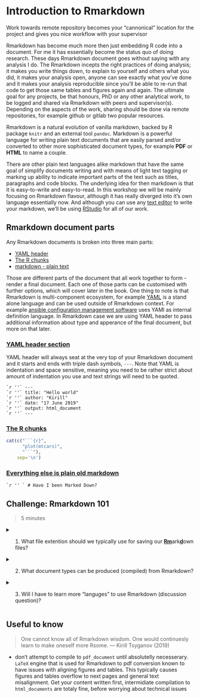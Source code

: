 # Introduction to Rmarkdown

Work towards remote repository becomes your "cannonical" location for the project and gives you nice workflow with your supervisor

Rmarkdown has become much more then just embedding R code into a document. For me it has essentially become the status quo of doing research. These days Rmarkdown document goes without saying with any analysis I do. The Rmarkdown incepts the right practices of doing analysis; it makes you write things down, to explain to yourself and others what you did, it makes your analysis open, anyone can see exactly what you've done and it makes your analysis reproducible since you'll be able to re-run that code to get those same tables and figures again and again. The ultimate goal for any projects, be that honours, PhD or any other analytical work, to be logged and shared via Rmarkdown with peers and supervisor(s). Depending on the aspects of the work, sharing should be done via remote repositories, for example github or gitlab two popular resources.

Rmarkdown is a natural evolution of vanilla markdown, backed by R package `knitr` and an external tool `pandoc`. Markdown is a powerful language for writing plain text documents that are easily parsed and/or converted to other more sophisticated document types, for example **PDF** or **HTML** to name a couple.

There are other plain text languages alike markdown that have the same goal of simplify documents writing and with means of light text tagging or marking up ability to indicate important parts of the text such as titles, paragraphs and code blocks. The underlying idea for then markdown is that it is easy-to-write and easy-to-read. In this workshop we will be mainly focusing on Rmarkdown flavour, although it has really diverged into it's own language essentially now. And although you can use any [text editor](https://en.wikipedia.org/wiki/Text_editor) to write your markdown, we'll be using [RStudio](https://rstudio.com) for all of our work.

## Rmarkdown document parts

Any Rmarkdown documents is broken into three main parts:

- [YAML header](#yaml-header-intro)
- [The R chunks](#the-r-chunks)
- [markdown - plain text](#vanilla-markdown)

Those are different parts of the document that all work together to form - render a final document. Each one of those parts can be customised with further options, which will cover later in the book. One thing to note is that Rmarkdown is multi-component ecosystem, for example [YAML](https://en.wikipedia.org/wiki/YAML) is a stand alone language and can be used outside of Rmarkdown context. For example [ansible configuration management software](https://en.wikipedia.org/wiki/Ansible_(software)) uses YAMl as internal definition language. In Rmarkdown case we are using YAML header to pass additional information about type and apperance of the final document, but more on that later.

### [YAML header section](#yaml-header-intro)

YAML header will always seat at the very top of your Rmarkdown document and it starts and ends with triple dash symbols, `---`. Note that YAML is indentation and space sensitive, meaning you need to be rather strict about amount of indentation you use and text strings will need to be quoted.

```
`r ''` ---
`r ''` title: "Hello world"
`r ''` author: "Kirill"
`r ''` date: "17 June 2019"
`r ''` output: html_document
`r ''` ---
```

### [The R chunks](#the-r-chunks)

```r
cat(c("```{r}",
      "plot(mtcars)",
      "```"),
    sep='\n')
```

### [Everything else is plain old markdown](#vanilla-markdown)

```
`r '' ` # Have I been Marked Down?
```

## Challenge: Rmarkdown 101 {.exercise}

> 5 minutes

<details>

  <summary>
    1. What file extention should we typically use for saving our <u>**Rm**</u>ark<u>**d**</u>own files?
  </summary>
  [answer link](https://superuser.com/questions/249436/file-extension-for-markdown-files)

</details>


<details>

  <summary>
    2. What document types can be produced (compiled) from Rmarkdown?
  </summary>

  <a href="https://r4ds.had.co.nz/r-markdown-formats.html">
    <img src="figures/document_types2.png" title="Rmarkdown document types" alt="doc_types">
  </a>

</details>

<details>
  <summary>
    3. Will I have to learn more "languges" to use Rmarkdown (discussion question)?
  </summary>

  The short answer is no. Learning and writing Rmarkdown will take you a very long way.

  The longer answer is yes. At some point in the future you might want to very sophisticated documents and for that you'll most certainly will need at least tiny amount of html + css knowledge and maybe some knowledge about LaTeX (I've yet to learn a single thing about LaTeX - so far so good :D )

  [check out this bit of Rmarkdown](link to github that the line of code above)

</details>

## Useful to know

> One cannot know all of Rmarkdown wisdom. One would continuesly learn to make oneself more Rsome.
> --- Kirill Tsyganov (2019)

- don't attempt to compile to `pdf_document` until absolutelly necesserary. `LaTeX` engine that is used for Rmarkdown to pdf conversion known to have issues with aligning figures and tables. This typically causes figures and tables overflow to next pages and general text misalignment. Get your content written first, intermidiate compilation to `html_documents` are totaly fine, before worrying about technical issues

